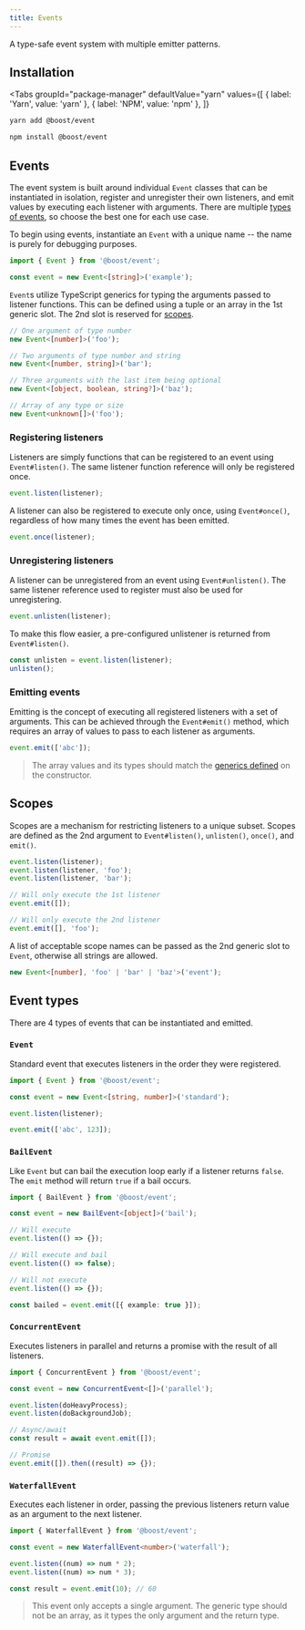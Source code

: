 ```yaml
---
title: Events
---
```



<EnvBadges backend frontend tooling />

A type-safe event system with multiple emitter patterns.

## Installation

<Tabs
  groupId="package-manager"
  defaultValue="yarn"
  values={[
    { label: 'Yarn', value: 'yarn' },
    { label: 'NPM', value: 'npm' },
  ]}
>
  <TabItem value="yarn">

```bash
yarn add @boost/event
```

  </TabItem>
  <TabItem value="npm">

```bash
npm install @boost/event
```

  </TabItem>
</Tabs>

## Events

The event system is built around individual `Event` classes that can be instantiated in isolation,
register and unregister their own listeners, and emit values by executing each listener with
arguments. There are multiple [types of events](#types), so choose the best one for each use case.

To begin using events, instantiate an `Event` with a unique name -- the name is purely for debugging
purposes.

```ts
import { Event } from '@boost/event';

const event = new Event<[string]>('example');
```

`Event`s utilize TypeScript generics for typing the arguments passed to listener functions. This can
be defined using a tuple or an array in the 1st generic slot. The 2nd slot is reserved for
[scopes](#scopes).

```ts
// One argument of type number
new Event<[number]>('foo');

// Two arguments of type number and string
new Event<[number, string]>('bar');

// Three arguments with the last item being optional
new Event<[object, boolean, string?]>('baz');

// Array of any type or size
new Event<unknown[]>('foo');
```

### Registering listeners

Listeners are simply functions that can be registered to an event using `Event#listen()`. The same
listener function reference will only be registered once.

```ts
event.listen(listener);
```

A listener can also be registered to execute only once, using `Event#once()`, regardless of how many
times the event has been emitted.

```ts
event.once(listener);
```

### Unregistering listeners

A listener can be unregistered from an event using `Event#unlisten()`. The same listener reference
used to register must also be used for unregistering.

```ts
event.unlisten(listener);
```

To make this flow easier, a pre-configured unlistener is returned from `Event#listen()`.

```ts
const unlisten = event.listen(listener);
unlisten();
```

### Emitting events

Emitting is the concept of executing all registered listeners with a set of arguments. This can be
achieved through the `Event#emit()` method, which requires an array of values to pass to each
listener as arguments.

```ts
event.emit(['abc']);
```

> The array values and its types should match the [generics defined](#events) on the constructor.

## Scopes

Scopes are a mechanism for restricting listeners to a unique subset. Scopes are defined as the 2nd
argument to `Event#listen()`, `unlisten()`, `once()`, and `emit()`.

```ts
event.listen(listener);
event.listen(listener, 'foo');
event.listen(listener, 'bar');

// Will only execute the 1st listener
event.emit([]);

// Will only execute the 2nd listener
event.emit([], 'foo');
```

A list of acceptable scope names can be passed as the 2nd generic slot to `Event`, otherwise all
strings are allowed.

```ts
new Event<[number], 'foo' | 'bar' | 'baz'>('event');
```

## Event types

There are 4 types of events that can be instantiated and emitted.

### `Event`

Standard event that executes listeners in the order they were registered.

```ts
import { Event } from '@boost/event';

const event = new Event<[string, number]>('standard');

event.listen(listener);

event.emit(['abc', 123]);
```

### `BailEvent`

Like `Event` but can bail the execution loop early if a listener returns `false`. The `emit` method
will return `true` if a bail occurs.

```ts
import { BailEvent } from '@boost/event';

const event = new BailEvent<[object]>('bail');

// Will execute
event.listen(() => {});

// Will execute and bail
event.listen(() => false);

// Will not execute
event.listen(() => {});

const bailed = event.emit([{ example: true }]);
```

### `ConcurrentEvent`

Executes listeners in parallel and returns a promise with the result of all listeners.

```ts
import { ConcurrentEvent } from '@boost/event';

const event = new ConcurrentEvent<[]>('parallel');

event.listen(doHeavyProcess);
event.listen(doBackgroundJob);

// Async/await
const result = await event.emit([]);

// Promise
event.emit([]).then((result) => {});
```

### `WaterfallEvent`

Executes each listener in order, passing the previous listeners return value as an argument to the
next listener.

```ts
import { WaterfallEvent } from '@boost/event';

const event = new WaterfallEvent<number>('waterfall');

event.listen((num) => num * 2);
event.listen((num) => num * 3);

const result = event.emit(10); // 60
```

> This event only accepts a single argument. The generic type should not be an array, as it types
> the only argument and the return type.

